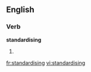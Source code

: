 ==English==

===Verb===
'''standardising'''

# {{third-person singular of|standardise}}

[[fr:standardising]]
[[vi:standardising]]
